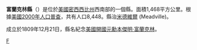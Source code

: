 {{Otheruses|富蘭克林縣|subject=美國密西西比州的一個縣|other=同名的縣}}
{{Infobox U.S. County|
 county  = 富蘭克林縣 |
 state = 密西西比州 |
 en county  = Franklin County |
 en state = Mississippi |
 seal =  |
 map = Map of Mississippi highlighting Franklin County.svg |
 map size = 150 |
 founded = 1809年12月21日 |
 seat = [[米德維爾_(密西西比州)|米德維爾]] | 
 area = 1,468 [[km²|km²]] (567 [[square_mile|mi²]]) |
 area land = 1,462 km² (565 mi²) |
 area water = 6 km² (2 mi²) |
 area percentage = 0.38% |
 census yr = 2000|
 pop = 8,448 |
 density = 6 |
 web = www.franklincountyms.com |
|}}
'''富蘭克林縣'''（{{lang-en|Franklin County}}）是位於[[美國|美國]][[密西西比州|密西西比州]]西南部的一個縣。面積1,468平方公里。根據[[美國2000年人口普查|美國2000年人口普查]]，共有人口8,448。縣治[[米德維爾_(密西西比州)|米德維爾]] (Meadville)。

成立於1809年12月21日，縣名紀念[[美國開國元勳|美國開國元勳]][[本傑明·富蘭克林|本傑明·富蘭克林]]。
[[Category:密西西比州行政區劃|F]]